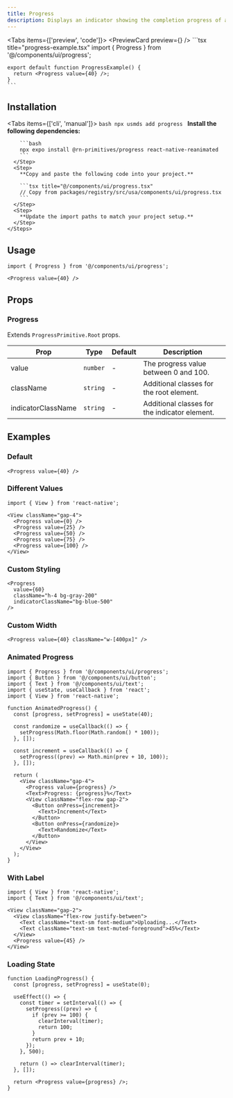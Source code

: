 ```yaml
---
title: Progress
description: Displays an indicator showing the completion progress of a task.
---
```



<Tabs items={['preview', 'code']}>
  <Tab value="preview">
    <PreviewCard preview={<ProgressPreview />} />
  </Tab>
  <Tab value="code">
    ```tsx title="progress-example.tsx"
    import { Progress } from '@/components/ui/progress';

    export default function ProgressExample() {
      return <Progress value={40} />;
    }
    ```
  </Tab>
</Tabs>

## Installation

<Tabs items={['cli', 'manual']}>
  <Tab value="cli">
    ```bash
    npx usmds add progress
    ```
  </Tab>
  <Tab value="manual">
    <Steps>
      <Step>
        **Install the following dependencies:**

        ```bash
        npx expo install @rn-primitives/progress react-native-reanimated
        ```
      </Step>
      <Step>
        **Copy and paste the following code into your project.**

        ```tsx title="@/components/ui/progress.tsx"
        // Copy from packages/registry/src/usa/components/ui/progress.tsx
        ```
      </Step>
      <Step>
        **Update the import paths to match your project setup.**
      </Step>
    </Steps>
  </Tab>
</Tabs>

## Usage

```tsx
import { Progress } from '@/components/ui/progress';

<Progress value={40} />
```

## Props

### Progress

Extends `ProgressPrimitive.Root` props.

| Prop | Type | Default | Description |
|------|------|---------|-------------|
| value | `number` | - | The progress value between 0 and 100. |
| className | `string` | - | Additional classes for the root element. |
| indicatorClassName | `string` | - | Additional classes for the indicator element. |

## Examples

### Default

```tsx
<Progress value={40} />
```

### Different Values

```tsx
import { View } from 'react-native';

<View className="gap-4">
  <Progress value={0} />
  <Progress value={25} />
  <Progress value={50} />
  <Progress value={75} />
  <Progress value={100} />
</View>
```

### Custom Styling

```tsx
<Progress
  value={60}
  className="h-4 bg-gray-200"
  indicatorClassName="bg-blue-500"
/>
```

### Custom Width

```tsx
<Progress value={40} className="w-[400px]" />
```

### Animated Progress

```tsx
import { Progress } from '@/components/ui/progress';
import { Button } from '@/components/ui/button';
import { Text } from '@/components/ui/text';
import { useState, useCallback } from 'react';
import { View } from 'react-native';

function AnimatedProgress() {
  const [progress, setProgress] = useState(40);

  const randomize = useCallback(() => {
    setProgress(Math.floor(Math.random() * 100));
  }, []);

  const increment = useCallback(() => {
    setProgress((prev) => Math.min(prev + 10, 100));
  }, []);

  return (
    <View className="gap-4">
      <Progress value={progress} />
      <Text>Progress: {progress}%</Text>
      <View className="flex-row gap-2">
        <Button onPress={increment}>
          <Text>Increment</Text>
        </Button>
        <Button onPress={randomize}>
          <Text>Randomize</Text>
        </Button>
      </View>
    </View>
  );
}
```

### With Label

```tsx
import { View } from 'react-native';
import { Text } from '@/components/ui/text';

<View className="gap-2">
  <View className="flex-row justify-between">
    <Text className="text-sm font-medium">Uploading...</Text>
    <Text className="text-sm text-muted-foreground">45%</Text>
  </View>
  <Progress value={45} />
</View>
```

### Loading State

```tsx
function LoadingProgress() {
  const [progress, setProgress] = useState(0);

  useEffect(() => {
    const timer = setInterval(() => {
      setProgress((prev) => {
        if (prev >= 100) {
          clearInterval(timer);
          return 100;
        }
        return prev + 10;
      });
    }, 500);

    return () => clearInterval(timer);
  }, []);

  return <Progress value={progress} />;
}
```
